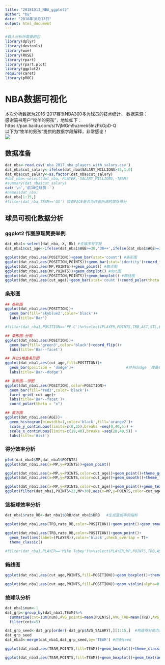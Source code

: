 ```yaml
---
title: "20181013_NBA_ggplot2"
author: "hu"
date: "2018年10月13日"
output: html_document
---
```


```r
#载入分析所需要的包
library(dplyr)
library(devtools)
library(woe)   
library(ROSE)
library(rpart)
library(rpart.plot)
library(ggplot2)
require(caret)
library(pROC)
```

# NBA数据可视化

本次分析数据为2016-2017赛季NBA300多为球员的技术统计。
数据来源：  
感谢简书用户“牧羊的男孩”，地址如下：   
https://pan.baidu.com/s/1VjMGm9uzmeb5lnzPkGpD-Q  
以下为“牧羊的男孩”提供的数据字段解释，非常感谢！   
![](https://upload-images.jianshu.io/upload_images/6857799-e501c762be529100.png?imageMogr2/auto-orient/strip%7CimageView2/2/w/700)

## 数据准备

```r
dat_nba<-read.csv('nba_2017_nba_players_with_salary.csv')
dat_nba$cut_salary<-ifelse(dat_nba$SALARY_MILLIONS>15,1,0)
dat_nba$cut_salary<-as.factor(dat_nba$cut_salary)
#dat_nba<-select(dat_nba,-PLAYER,-SALARY_MILLIONS,-TEAM)
#summary(dat_nba$cut_salary)
cat('\n','前30位球员：')
#names(dat_nba)
dat_nba[1:15,]
#filter(dat_nba,TEAM=='GS') 检查PACE是否为作者所说的球队得分
```

## 球员可视化数据分析
### ggplot2 作图原理简要举例

```r
dat_nba1<-select(dat_nba,-X,-Rk) #去掉序号字段
dat_nba1$cut_age<-ifelse(dat_nba1$AGE>=30,'30++',ifelse(dat_nba1$AGE>=25,'25-29','25--'))  #添加一个字段：切分老中青3个年龄段

ggplot(dat_nba1,aes(POSITION))+geom_bar(stat='count') #条形图
ggplot(dat_nba1,aes(POSITION,POINTS))+geom_bar(stat='identity')+coord_flip() #柱状图图
ggplot(dat_nba1,aes(MP,POINTS))+geom_point() #散点图
ggplot(dat_nba1,aes(MP,POINTS))+geom_dotplot() #dot图
ggplot(dat_nba1,aes(POSITION,POINTS))+geom_boxplot() #箱线图
ggplot(dat_nba1,aes(cut_age))+geom_bar(stat='count')+coord_polar(theta = "x") #饼图--条形图的特殊形式

```



### 条形图
```r
## 条形图
ggplot(dat_nba1,aes(POSITION))+                        
  geom_bar(fill='skyblue2',color='black')+
  labs(title='Bar')

#filter(dat_nba1,POSITION=='PF-C')%>%select(PLAYER,POINTS,TRB,AST,STL,BLK,TEAM,POSITION,SALARY_MILLIONS)

## 条形图-分面
ggplot(dat_nba1,aes(POSITION))+                        
  geom_bar(fill='green3',color='black')+coord_flip()+
  labs(title='Bar--facet')

## 并立$堆叠条形图 
ggplot(dat_nba1,aes(cut_age,fill=POSITION))+
  geom_bar(position = 'dodge')+                        #并列dodge  堆叠stack
  labs(title='Bar--dodge')             

## 条形图--饼图
ggplot(dat_nba1,aes(POSITION),color=POSITION)+                        
  geom_bar(fill='red3',color='black')+
  facet_grid(~cut_age)+
  labs(title='Bar--facet')+
  coord_polar(theta = "x")

## 直方图
ggplot(dat_nba1,aes(AGE))+
  geom_histogram(binwidth=1,color='black',fill='orange2')+
  scale_y_continuous(limits=c(0,35),breaks =seq(0,40,5)) + 
  scale_x_continuous(limits=c(19,40),breaks =seq(20,40,5)) +
  labs(title='Hist') 
```

### 得分效率分析

```r
plot(dat_nba1$MP,dat_nba1$POINTS)
ggplot(dat_nba1,aes(x=MP,y=POINTS))+geom_point()

ggplot(dat_nba1,aes(x=MP,y=POINTS,color=cut_age))+geom_point()+theme_gray()
ggplot(dat_nba1,aes(x=MP,y=POINTS,color=cut_age))+geom_smooth()+theme_light()

ggplot(dat_nba1,aes(x=MP,y=POINTS,color=cut_age))+geom_point()+geom_text(aes(label=PLAYER),color='black',check_overlap = TRUE)+theme_void()
ggplot(filter(dat_nba1,POINTS>23,MP>30),aes(x=MP,y=POINTS,color=cut_age))+geom_point()+geom_text(aes(label=PLAYER),color='black',check_overlap = TRUE)+theme_void()
```

### 篮板球效率分析
```r
dat_nba1$rate_RB<-dat_nba1$ORB/dat_nba1$DRB   #生成篮板率的指标

ggplot(dat_nba1,aes(TRB,rate_RB,color=POSITION))+geom_point()+geom_smooth()   #method = 'loess',se=FALSE

ggplot(dat_nba1,aes(TRB,rate_RB,color=POSITION))+geom_point()+
  geom_text(aes(label=(PLAYER)),color='black',check_overlap = T)+
  theme_classic()

#filter(dat_nba1,PLAYER=='Mike Tobey')%>%select(PLAYER,MP,POINTS,TRB,AST,STL,BLK,TEAM,POSITION,SALARY_MILLIONS)
```
### 箱线图
```r

ggplot(dat_nba1,aes(cut_age,POINTS,fill=POSITION))+geom_boxplot()+theme_classic()   #geom_text(aes(label=PLAYER),color='black',check_overlap = TRUE)

ggplot(dat_nba1,aes(cut_age,POINTS,fill=POSITION))+geom_violin(alpha=0.5)+theme_classic()

```


### 按球队分析
```r
dat_nba1$num<-1
dat_grp<-group_by(dat_nba1,TEAM)%>%
  summarise(cnt=sum(num),AVG_points=mean(POINTS),AVG_TRB=mean(TRB),AVG_AST=mean(AST),AVG_STL=mean(STL),AVG_BLK=mean(BLK),AVG_SALARY=mean(SALARY_MILLIONS))%>%
  filter(cnt>=5)

dat_grp_seed<-dat_grp[order(-dat_grp$AVG_SALARY),][1:15,]  #构造得分能力最强的10个球队
dat_grp_seed
dat_nba3<-merge(dat_nba1,dat_grp_seed,by='TEAM') #匹配seed

ggplot(dat_nba3,aes(TEAM,POINTS,fill=TEAM))+geom_boxplot()+theme_classic()

ggplot(dat_nba3,aes(TEAM,POINTS,fill=TEAM))+geom_boxplot()+geom_text(aes(label=PLAYER),color='black',check_overlap = TRUE)+theme_void()

```






